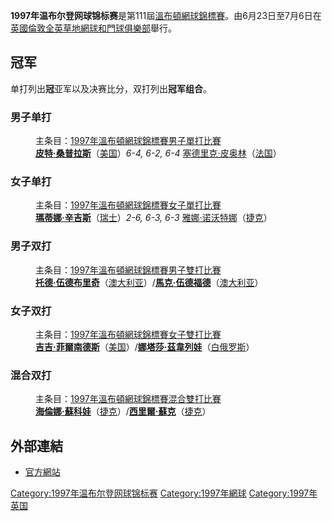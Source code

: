 {{noteTA
|T=zh-cn:1997年温布尔登网球锦标赛;zh-hk:1997年溫布頓網球錦標賽;zh-tw:1997年溫布頓網球錦標賽
|G1=Tennis
|1=zh-hans:温布尔登;zh-hk:溫布頓;zh-tw:溫布頓;
|2=zh-hans:韩曼;zh-hk:漢文;zh-tw:亨曼;zh-mo:漢文;
|3=zh-hans:伊万尼塞维奇; zh-hk:伊雲尼斯域; zh-tw:伊凡尼塞維奇;
|4=zh-hans:桑普拉斯; zh-hk:森柏斯; zh-tw:山普拉斯;
|5=zh-hans:拉夫特; zh-hk:拉夫達; zh-tw:拉夫特;
|6=zh-hans:阿加西; zh-hk:阿加斯; zh-tw:阿格西;
|7=zh-hans:卡费尔尼科夫; zh-hk:卡菲尼哥夫; zh-tw:卡菲尼可夫;
|8=zh-hans:理查德·克拉吉塞克; zh-hk:加逸錫; zh-tw:克拉查克;
|9=zh-hans:温布尔登网球锦标赛; zh-hk:溫布頓網球錦標賽; zh-tw:溫布頓網球錦標賽
}}

{{GrandSlamInfo|1997|溫布爾登網球錦標賽|
| date=6月23日－7月6日
| edition=111屆
| champms={{flagicon|USA}} [[皮特·桑普拉斯|皮特·桑普拉斯]] 
| champws={{flagicon|SUI}} [[瑪蒂娜·辛吉斯|瑪蒂娜·辛吉斯]]
| champmd={{flagicon|AUS}} [[托德·伍德布里奇|托德·伍德布里奇]]／{{flagicon|AUS}} [[馬克·伍德福德|馬克·伍德福德]]
| champwd={{flagicon|USA}} [[吉吉·菲爾南德斯|吉吉·菲爾南德斯]]／{{flagicon|BLR}} [[娜塔莎·茲韋列娃|娜塔莎·茲韋列娃]]
| champxd={{flagicon|CZE}} [[海倫娜·蘇科娃|海倫娜·蘇科娃]]／{{flagicon|CZE}} [[西里爾·蘇克|西里爾·蘇克]]}}

'''1997年温布尔登网球锦标赛'''是第111屆[[溫布頓網球錦標賽|溫布頓網球錦標賽]]。由6月23日至7月6日在[[英國|英國]][[倫敦|倫敦]][[全英草地網球和門球俱樂部|全英草地網球和門球俱樂部]]舉行。

== 冠军 ==
单打列出'''冠'''亚军以及决赛比分，双打列出'''冠军组合'''。

=== 男子单打 ===
:主条目：[[1997年溫布頓網球錦標賽男子單打比賽|1997年溫布頓網球錦標賽男子單打比賽]]
:'''[[皮特·桑普拉斯|皮特·桑普拉斯]]'''（[[美国|美国]]）''6-4, 6-2, 6-4'' [[塞德里克·皮奥林|塞德里克·皮奥林]]（[[法国|法国]]）

=== 女子单打 ===
:主条目：[[1997年溫布頓網球錦標賽女子單打比賽|1997年溫布頓網球錦標賽女子單打比賽]]
:'''[[瑪蒂娜·辛吉斯|瑪蒂娜·辛吉斯]]'''（[[瑞士|瑞士]]）''2-6, 6-3, 6-3'' [[雅娜·诺沃特娜|雅娜·诺沃特娜]]（[[捷克|捷克]]）

=== 男子双打 ===
:主条目：[[1997年溫布頓網球錦標賽男子雙打比賽|1997年溫布頓網球錦標賽男子雙打比賽]]
:'''[[托德·伍德布里奇|托德·伍德布里奇]]'''（[[澳大利亚|澳大利亚]]）/'''[[馬克·伍德福德|馬克·伍德福德]]'''（[[澳大利亚|澳大利亚]]）

=== 女子双打 ===
:主条目：[[1997年溫布頓網球錦標賽女子雙打比賽|1997年溫布頓網球錦標賽女子雙打比賽]]
:'''[[吉吉·菲爾南德斯|吉吉·菲爾南德斯]]'''（[[美国|美国]]）/'''[[娜塔莎·茲韋列娃|娜塔莎·茲韋列娃]]'''（[[白俄罗斯|白俄罗斯]]）

=== 混合双打 ===
:主条目：[[1997年溫布頓網球錦標賽混合雙打比賽|1997年溫布頓網球錦標賽混合雙打比賽]]
:'''[[海倫娜·蘇科娃|海倫娜·蘇科娃]]'''（[[捷克|捷克]]）/'''[[西里爾·蘇克|西里爾·蘇克]]'''（[[捷克|捷克]]）


== 外部連結 ==
*[http://www.wimbledon.org/ 官方網站]{{Wayback|url=http://www.wimbledon.org/ |date=20080904135640 }}

{{start box}}
{{succession box|[[1996年温布尔登网球锦标赛|1996年温布尔登网球锦标赛]]|[[1998年温布尔登网球锦标赛|1998年温布尔登网球锦标赛]]|[[温布尔登网球锦标赛|温布尔登网球锦标赛]]|1997年}}
{{succession box|[[1997年法国网球公开赛|1997年法国网球公开赛]]|[[1997年美国网球公开赛|1997年美国网球公开赛]]|[[网球大满贯|网球大满贯]]|1997年}}
{{end box}}
{{温网列表}}

[[Category:1997年温布尔登网球锦标赛|Category:1997年温布尔登网球锦标赛]]
[[Category:1997年網球|Category:1997年網球]]
[[Category:1997年英国|Category:1997年英国]]